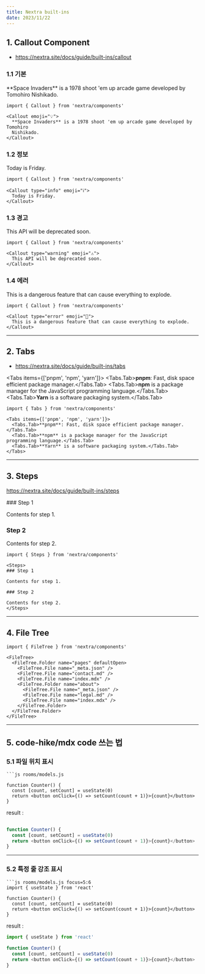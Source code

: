 ```yaml
---
title: Nextra built-ins
date: 2023/11/22
---
```



## 1. Callout Component

- https://nextra.site/docs/guide/built-ins/callout

### 1.1 기본

<Callout emoji="💡">
  **Space Invaders** is a 1978 shoot 'em up arcade game developed by Tomohiro
  Nishikado.
</Callout>

```mdx
import { Callout } from 'nextra/components'

<Callout emoji="💡">
  **Space Invaders** is a 1978 shoot 'em up arcade game developed by Tomohiro
  Nishikado.
</Callout>
```

### 1.2 정보

<Callout type="info" emoji="ℹ️">
  Today is Friday.
</Callout>

```mdx
import { Callout } from 'nextra/components'

<Callout type="info" emoji="ℹ️">
  Today is Friday.
</Callout>
```

### 1.3 경고

<Callout type="warning" emoji="⚠️">
  This API will be deprecated soon.
</Callout>

```mdx
import { Callout } from 'nextra/components'

<Callout type="warning" emoji="⚠️">
  This API will be deprecated soon.
</Callout>
```

### 1.4 에러

<Callout type="error" emoji="️🚫">
  This is a dangerous feature that can cause everything to explode.
</Callout>

```mdx
import { Callout } from 'nextra/components'

<Callout type="error" emoji="️🚫">
  This is a dangerous feature that can cause everything to explode.
</Callout>
```

---

## 2. Tabs

- https://nextra.site/docs/guide/built-ins/tabs


<Tabs items={['pnpm', 'npm', 'yarn']}>
  <Tabs.Tab>**pnpm**: Fast, disk space efficient package manager.</Tabs.Tab>
  <Tabs.Tab>**npm** is a package manager for the JavaScript programming language.</Tabs.Tab>
  <Tabs.Tab>**Yarn** is a software packaging system.</Tabs.Tab>
</Tabs>

```mdx
import { Tabs } from 'nextra/components'

<Tabs items={['pnpm', 'npm', 'yarn']}>
  <Tabs.Tab>**pnpm**: Fast, disk space efficient package manager.</Tabs.Tab>
  <Tabs.Tab>**npm** is a package manager for the JavaScript programming language.</Tabs.Tab>
  <Tabs.Tab>**Yarn** is a software packaging system.</Tabs.Tab>
</Tabs>
```

---

## 3. Steps

https://nextra.site/docs/guide/built-ins/steps


<Steps>
### Step 1

Contents for step 1.

### Step 2

Contents for step 2.
</Steps>

```mdx
import { Steps } from 'nextra/components'
 
<Steps>
### Step 1
 
Contents for step 1.
 
### Step 2
 
Contents for step 2.
</Steps>
```

---

## 4. File Tree

 
<FileTree>
  <FileTree.Folder name="pages" defaultOpen>
    <FileTree.File name="_meta.json" />
    <FileTree.File name="contact.md" />
    <FileTree.File name="index.mdx" />
    <FileTree.Folder name="about">
      <FileTree.File name="_meta.json" />
      <FileTree.File name="legal.md" />
      <FileTree.File name="index.mdx" />
    </FileTree.Folder>
  </FileTree.Folder>
</FileTree>

```mdx
import { FileTree } from 'nextra/components'
 
<FileTree>
  <FileTree.Folder name="pages" defaultOpen>
    <FileTree.File name="_meta.json" />
    <FileTree.File name="contact.md" />
    <FileTree.File name="index.mdx" />
    <FileTree.Folder name="about">
      <FileTree.File name="_meta.json" />
      <FileTree.File name="legal.md" />
      <FileTree.File name="index.mdx" />
    </FileTree.Folder>
  </FileTree.Folder>
</FileTree>
```

---

## 5. code-hike/mdx code 쓰는 법

### 5.1 파일 위치 표시

```mdx
```js rooms/models.js
 
function Counter() {
  const [count, setCount] = useState(0)
  return <button onClick={() => setCount(count + 1)}>{count}</button>
}
```

result : 

```js rooms/models.js
 
function Counter() {
  const [count, setCount] = useState(0)
  return <button onClick={() => setCount(count + 1)}>{count}</button>
}
```

---

### 5.2 특정 줄 강조 표시

```mdx
```js rooms/models.js focus=5:6
import { useState } from 'react'
 
function Counter() {
  const [count, setCount] = useState(0)
  return <button onClick={() => setCount(count + 1)}>{count}</button>
}
```

result : 

```js rooms/models.js focus=5:6
import { useState } from 'react'
 
function Counter() {
  const [count, setCount] = useState(0)
  return <button onClick={() => setCount(count + 1)}>{count}</button>
}
```